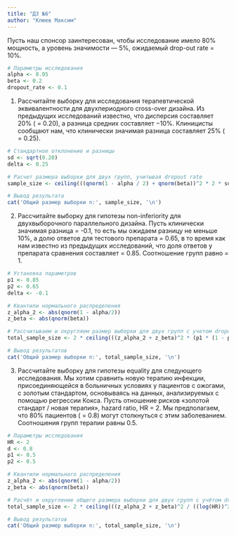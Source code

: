 ```yaml
---
title: "ДЗ №6"
author: "Клюев Максим"
---
```

Пусть наш спонсор заинтересован, чтобы исследование имело 80% мощность, а уровень значимости — 5%, ожидаемый drop-out rate = 10%.

```r
# Параметры исследования
alpha <- 0.05
beta <- 0.2
dropout_rate <- 0.1
```

1. Рассчитайте выборку для исследования терапевтической эквивалентности для двухпериодного cross-over дизайна. Из предыдущих исследований известно, что дисперсия составляет 20% ( = 0.20), а разница средних составляет −10%. Клиницисты сообщают нам, что клинически значимая разница составляет 25% ( = 0.25).

```r
# Стандартное отклонение и разницы
sd <- sqrt(0.20)
delta <- 0.25

# Расчет размера выборки для двух групп, учитывая dropout rate
sample_size <- ceiling(((qnorm(1 - alpha / 2) + qnorm(beta))^2 * 2 * sd^2 / delta^2) / (1 - dropout_rate) * 2)

# Вывод результата
cat('Общий размер выборки n:', sample_size, '\n')

```

2. Рассчитайте выборку для гипотезы non-inferiority для двухвыборочного параллельного дизайна. Пусть клинически значимая разница  = -0.1, то есть мы ожидаем разницу не меньше 10%, а долю ответов для тестового препарата  = 0.65, в то время как нам известно из предыдущих исследований, что доля ответов у препарата сравнения составляет  = 0.85. Соотношение групп равно  = 1.

```r
# Установка параметров
p1 <- 0.85
p2 <- 0.65
delta <- -0.1

# Квантили нормального распределения
z_alpha_2 <- abs(qnorm(1 - alpha/2))
z_beta <- abs(qnorm(beta))

# Рассчитываем и округляем размер выборки для двух групп с учетом dropout rate
total_sample_size <- 2 * ceiling(((z_alpha_2 + z_beta)^2 * (p1 * (1 - p1) + p2 * (1 - p2)) / (p1 - p2 - delta)^2) / (1 - dropout_rate))

# Вывод результатов
cat('Общий размер выборки n:', total_sample_size, '\n')

```

3. Рассчитайте выборку для гипотезы equality для следующего исследования. Мы хотим сравнить новую терапию инфекции, присоединяющейся в больничных условиях у пациентов с ожогами, с золотым стандартом, основываясь на данных, анализируемых с помощью регрессии Кокса. Пусть отношение рисков «золотой стандарт / новая терапия», hazard ratio, HR = 2. Мы предполагаем, что 80% пациентов ( = 0.8) могут столкнуться с этим заболеванием. Соотношения групп терапии равны 0.5.

```r
# Параметры исследования
HR <- 2
d <- 0.8
p1 <- 0.5
p2 <- 0.5

# Квантили нормального распределения
z_alpha_2 <- abs(qnorm(1 - alpha/2))
z_beta <- abs(qnorm(beta))

# Расчёт и округление общего размера выборки для двух групп с учётом dropout rate
total_sample_size <- 2 * ceiling(((z_alpha_2 + z_beta)^2 / ((log(HR))^2 * p1 * p2 * d)) / (1 - dropout_rate))

# Вывод результатов
cat('Общий размер выборки n:', total_sample_size, '\n')

```
